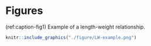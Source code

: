 # Figures

<!-- LW -->
(ref:caption-fig1) Example of a length-weight relationship.
```r
knitr::include_graphics("./figure/LW-example.png")
```

\clearpage

